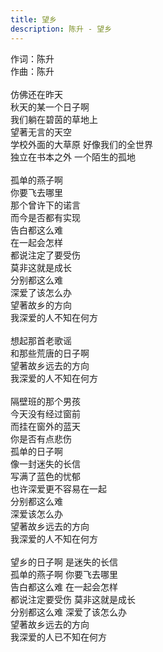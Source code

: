```yaml
---
title: 望乡
description: 陈升 - 望乡
---
```


作词：陈升<br />作曲：陈升<br /><br />仿佛还在昨天<br />秋天的某一个日子啊<br />我们躺在碧茵的草地上<br />望著无言的天空<br />学校外面的大草原 好像我们的全世界<br />独立在书本之外 一个陌生的孤地<br /><br />孤单的燕子啊<br />你要飞去哪里<br />那个曾许下的诺言<br />而今是否都有实现<br />告白都这么难<br />在一起会怎样<br />都说注定了要受伤<br />莫非这就是成长<br />分别都这么难<br />深爱了该怎么办<br />望著故乡的方向<br />我深爱的人不知在何方<br /><br />想起那首老歌谣<br />和那些荒唐的日子啊<br />望著故乡远去的方向<br />我深爱的人不知在何方<br /><br />隔壁班的那个男孩<br />今天没有经过窗前<br />而挂在窗外的蓝天<br />你是否有点悲伤<br />孤单的日子啊<br />像一封迷失的长信<br />写满了蓝色的忧郁<br />也许深爱更不容易在一起<br />分别都这么难<br />深爱该怎么办<br />望著故乡远去的方向<br />我深爱的人不知在何方<br /><br />望乡的日子啊 是迷失的长信<br />孤单的燕子啊 你要飞去哪里<br />告白都这么难 在一起会怎样<br />都说注定要受伤 莫非这就是成长<br />分别都这么难 深爱了该怎么办<br />望著故乡远去的方向<br />我深爱的人已不知在何方